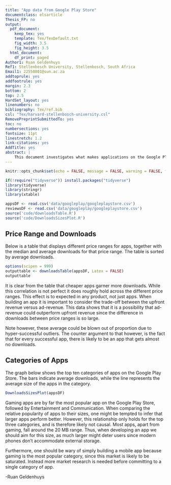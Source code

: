```yaml
---
title: "App data from Google Play Store"
documentclass: elsarticle
Thesis_FP: no
output:
  pdf_document:
    keep_tex: yes
    template: Tex/TexDefault.txt
    fig_width: 3.5
    fig_height: 3.5
  html_document:
    df_print: paged
Author1: Ruan Geldenhuys
Ref1: Stellenbosch University, Stellenbosch, South Africa
Email1: 22550801@sun.ac.za
addtoprule: yes
addfootrule: yes
margin: 2.3
bottom: 2
top: 2.5
HardSet_layout: yes
linenumbers: no
bibliography: Tex/ref.bib
csl: "Tex/harvard-stellenbosch-university.csl"
RemovePreprintSubmittedTo: yes
toc: no
numbersections: yes
fontsize: 11pt
linestretch: 1.2
link-citations: yes
AddTitle: yes
abstract: |
    This document investigates what makes applications on the Google Play Store successful by using publicaly available data regarding app information. By comparing app level characteristics, it is possible to gain insight into why some apps outperform others.
---
```


```r
knitr::opts_chunk$set(echo = FALSE, message = FALSE, warning = FALSE, fig.width = 6, fig.height = 5, fig.pos="H", fig.pos = 'H')

if(!require("tidyverse")) install.packages("tidyverse")
library(tidyverse)
library(stringr)
library(xtable)

```


```r
appsDF <- read.csv('data/googleplay/googleplaystore.csv')
reviewsDF <- read.csv('data/googleplay/googleplaystore.csv')
source('code/downloadsTable.R')
source('code/DownloadsSizesPlot.R')
```

 
## Price Range and Downloads

Below is a table that displays different price ranges for apps, together with the median and average downloads for that price range. The table is sorted by average downloads.

```r
options(scipen = 999)
outputtable <- downloadsTable(appsDF, Latex = FALSE)
outputtable
```

It is clear from the table that cheaper apps garner more downloads. While this correlation is not perfect it does roughly hold across the different price ranges. This effect is to expected in any product, not just apps. When building an app it is important to consider the trade-off between the upfront revenue versus ad-revenue. This data shows that it is a possibility that ad-revenue could outperform upfront revenue since the difference in downloads between price ranges is so large.

Note however, these average could be blown out of proportion due to hyper-successful outliers. The counter argument to that however, is the fact that for every successful app, there is likely to be an app that gets almost no downloads.

## Categories of Apps

The graph below shows the top ten categories of apps on the Google Play Store. The bars indicate average downloads, while the line represents the average size of the apps in the category.
```r
DownloadsSizesPlot(appsDF)
```

Gaming apps are by far the most popular app on the Google Play Store, followed by Entertainment and Communication. When comparing the relative popularity of apps to their sizes, one might be tempted to infer that larger apps perform better. However, this relationship only holds for the top three categories, and is therefore likely not causal. Most apps, apart from gaming, fall around the 20 MB range. Thus, when developing an app we should aim for this size, as much larger might deter users since modern phones don't accommodate external storage.

Furthermore, one should be wary of simply building a mobile app because gaming is the most popular category, since this market is likely to be saturated. Instead more market research is needed before committing to a single category of app.

-Ruan Geldenhuys
